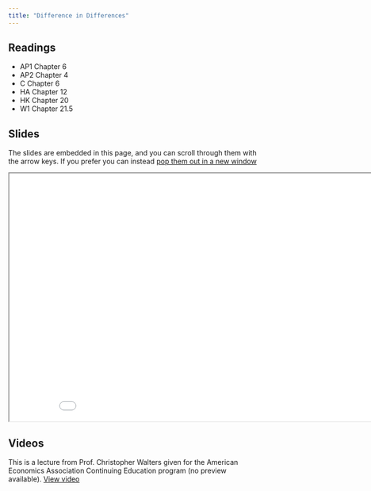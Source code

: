 ```yaml
---
title: "Difference in Differences"
---
```



## Readings

- AP1 Chapter 6
- AP2 Chapter 4
- C Chapter 6
- HA Chapter 12
- HK Chapter 20
- W1 Chapter 21.5

## Slides

The slides are embedded in this page, and you can scroll through them with the arrow keys.  If you prefer you can instead <a href="/slides/did/index.html" target="_blank">pop them out in a new window</a>

<div>

```{=html}
<p align="center"><iframe width="890" height="500" class="slide-deck" src="/slides/did/"></iframe></p>
```

</div>


## Videos

This is a lecture from Prof. Christopher Walters given for the American Economics Association Continuing Education program (no preview available). <a href="https://www.aeaweb.org/webcasts/2020/mastering-mostly-harmless-econometrics-part-6" target="_blank">View video</a>


